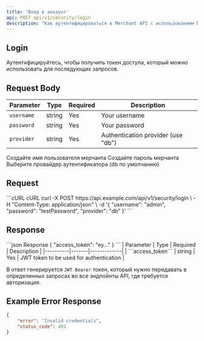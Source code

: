 ---
title: 'Вход в аккаунт'
api: POST api/v1/security/login
description: "Как аутентифицироваться в Merchant API с использованием Bearer токенов JWT."
---
## Login
Аутентифицируйтесь, чтобы получить токен доступа, который можно использовать для последующих запросов.

## Request Body
| Parameter | Type | Required | Description |
|----------|-------|----------|-------------|
| ```username```  | string  | Yes  | Your username |
| ```password``` | string  | Yes  | Your password |
| ```provider``` | string | Yes  | Authentication provider (use "db") |

<ParamField body="username" type="string">
    Создайте имя пользователя мерчанта
</ParamField>

<ParamField body="password" type="string">
    Создайте пароль мерчанта
</ParamField>

<ParamField body="provider" type="string">
    Выберите провайдер аутентификатора (db по умолчанию)
</ParamField>

## Request
<CodeGroup>
```cURL cURL
curl -X POST https://api.example.com/api/v1/security/login \
  -H "Content-Type: application/json" \
  -d '{
    "username": "admin",
    "password": "testPassword",
    "provider": "db"
  }'
```
</CodeGroup>

## Response

<CodeGroup>
```json Response
{
    "access_token": "ey..."
}
```
| Parameter | Type | Required | Description |
|----------|-------|-------------|
| ```access_token``` | string | Yes | JWT token to be used for authentication |

</CodeGroup>

В ответ генерируется ```JWT Bearer``` токен, который нужно передавать в определенных запросах во все эндпойнты API, где требуется авторизация.


## Example Error Response
``` json
{
    "error": "Invalid credentials",
    "status_code": 401
}
```
